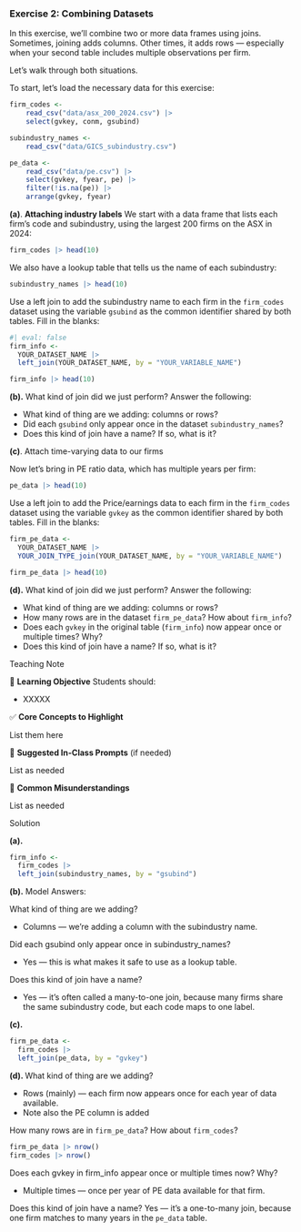 <!-- question-type: prepare -->
### Exercise 2: Combining Datasets

In this exercise, we'll combine two or more data frames using joins. Sometimes, joining adds columns. Other times, it adds rows — especially when your second table includes multiple observations per firm.

Let's walk through both situations.

To start, let's load the necessary data for this exercise:

```r
firm_codes <- 
    read_csv("data/asx_200_2024.csv") |> 
    select(gvkey, conm, gsubind)

subindustry_names <-
    read_csv("data/GICS_subindustry.csv")

pe_data <- 
    read_csv("data/pe.csv") |> 
    select(gvkey, fyear, pe) |>
    filter(!is.na(pe)) |> 
    arrange(gvkey, fyear)
```

**(a)**. **Attaching industry labels** 
We start with a data frame that lists each firm's code and subindustry, using the largest 200 firms on the ASX in 2024:

```r
firm_codes |> head(10)
```

We also have a lookup table that tells us the name of each subindustry:

```r
subindustry_names |> head(10)
```

Use a left join to add the subindustry name to each firm in the `firm_codes` dataset using the variable `gsubind` as the common identifier shared by both tables. Fill in the blanks:

```r
#| eval: false
firm_info <- 
  YOUR_DATASET_NAME |>
  left_join(YOUR_DATASET_NAME, by = "YOUR_VARIABLE_NAME")

firm_info |> head(10)
```


**(b).** What kind of join did we just perform? Answer the following:

* What kind of thing are we adding: columns or rows?
* Did each `gsubind` only appear once in the dataset `subindustry_names`?
* Does this kind of join have a name? If so, what is it?

**(c)**. Attach time-varying data to our firms

Now let's bring in PE ratio data, which has multiple years per firm:

```r
pe_data |> head(10)
```

Use a left join to add the Price/earnings data to each firm in the `firm_codes` dataset using the variable `gvkey` as the common identifier shared by both tables. Fill in the blanks:

```r
firm_pe_data <- 
  YOUR_DATASET_NAME |>
  YOUR_JOIN_TYPE_join(YOUR_DATASET_NAME, by = "YOUR_VARIABLE_NAME")

firm_pe_data |> head(10)
```

**(d).** What kind of join did we just perform? Answer the following:

* What kind of thing are we adding: columns or rows?
* How many rows are in the dataset `firm_pe_data`? How about `firm_info`?
* Does each `gvkey` in the original table (`firm_info`) now appear once or multiple times? Why?
* Does this kind of join have a name? If so, what is it?

<!-- BEGIN PROFILE:r-teaching-guide -->
::: {.content-visible when-profile="r-teaching-guide"}

::: {.teaching-block}

::: {.teaching-block-header}
Teaching Note
:::

::: {.teaching-block-body}

🎯 **Learning Objective** 
Students should:

- XXXXX

✅   **Core Concepts to Highlight**

List them here


💬 **Suggested In-Class Prompts** (if needed)

List as needed

📌 **Common Misunderstandings**

List as needed

:::

:::

:::
<!-- END PROFILE:r-teaching-guide -->

<!-- BEGIN PROFILE:r-solutions -->
::: {.content-visible when-profile="r-solutions" when-profile="r-teaching-guide"}

::: {.solution-block}

::: {.solution-block-header}
Solution
:::

::: {.solution-block-body}

**(a). **

```r
firm_info <- 
  firm_codes |>
  left_join(subindustry_names, by = "gsubind")
```

**(b).** Model Answers:

What kind of thing are we adding?

* Columns — we're adding a column with the subindustry name.

Did each gsubind only appear once in subindustry_names?

* Yes — this is what makes it safe to use as a lookup table.

Does this kind of join have a name?

* Yes — it’s often called a many-to-one join, because many firms share the same subindustry code, but each code maps to one label.

**(c).**

```r
firm_pe_data <- 
  firm_codes |>
  left_join(pe_data, by = "gvkey")
```

**(d). ** 
What kind of thing are we adding?

* Rows (mainly) — each firm now appears once for each year of data available.
* Note also the PE column is added

How many rows are in `firm_pe_data`? How about `firm_codes`?

```r
firm_pe_data |> nrow()
firm_codes |> nrow()
```

Does each gvkey in firm_info appear once or multiple times now? Why?

* Multiple times — once per year of PE data available for that firm.

Does this kind of join have a name?
Yes — it's a one-to-many join, because one firm matches to many years in the `pe_data` table.

:::

:::

:::
<!-- END PROFILE:r-solutions -->